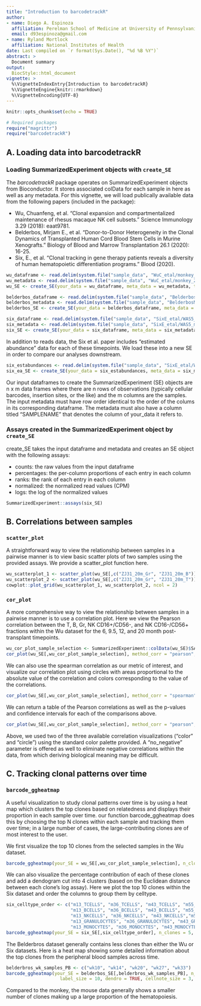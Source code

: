 ```yaml
---
title: "Introduction to barcodetrackR"
author:
- name: Diego A. Espinoza
  affiliation: Perelman School of Medicine at University of Pennsylvania
  email: d93espinoza@gmail.com
- name: Ryland Mortlock
  affiliation: National Institutes of Health
date: Last compiled on `r format(Sys.Date(), "%d %B %Y")`
abstract: >
  Document summary
output:
  BiocStyle::html_document
vignette: >
  %\VignetteIndexEntry{Introduction to barcodetrackR}
  %\VignetteEngine{knitr::rmarkdown}
  %\VignetteEncoding{UTF-8}  
---
```


```r
knitr::opts_chunk$set(echo = TRUE)

# Required packages
require("magrittr")
require("barcodetrackR")

```

## A. Loading data into barcodetrackR

### Loading SummarizedExperiment objects with `create_SE`

The _barcodetrackR_ package operates on SummarizedExperiment objects from Bioconductor. It stores associated colData for each sample in here as well as any metadata. For this vignette, we will load publically available data from the following papers (included in the package):

* Wu, Chuanfeng, et al. "Clonal expansion and compartmentalized maintenance of rhesus macaque NK cell subsets." Science Immunology 3.29 (2018): eaat9781.
* Belderbos, Mirjam E., et al. "Donor-to-Donor Heterogeneity in the Clonal Dynamics of Transplanted Human Cord Blood Stem Cells in Murine Xenografts." Biology of Blood and Marrow Transplantation 26.1 (2020): 16-25.
* Six, E., et al. "Clonal tracking in gene therapy patients reveals a diversity of human hematopoietic differentiation programs." Blood (2020).

```r
wu_dataframe <- read.delim(system.file("sample_data", "WuC_etal/monkey_ZJ31.txt", package = "barcodetrackR"), row.names = 1)
wu_metadata <- read.delim(system.file("sample_data", "WuC_etal/monkey_ZJ31_metadata.txt", package = "barcodetrackR"))
wu_SE <- create_SE(your_data = wu_dataframe, meta_data = wu_metadata, threshold = 0)

belderbos_dataframe <- read.delim(system.file("sample_data", "BelderbosME_etal/mouse_UBC_C22.txt", package = "barcodetrackR"), row.names = 1)
belderbos_metadata <- read.delim(system.file("sample_data", "BelderbosME_etal/mouse_UBC_C22_metadata.txt", package = "barcodetrackR"))
belderbos_SE <- create_SE(your_data = belderbos_dataframe, meta_data = belderbos_metadata, threshold = 0)

six_dataframe <- read.delim(system.file("sample_data", "SixE_etal/WAS5_reads.txt", package = "barcodetrackR"), row.names = 1)
six_metadata <- read.delim(system.file("sample_data", "SixE_etal/WAS5_metadata.txt", package = "barcodetrackR"))
six_SE <- create_SE(your_data = six_dataframe, meta_data = six_metadata, threshold = 0)

```

In addition to reads data, the Six et al. paper includes "estimated abundance" data for each of these timepoints. We load these into a new SE in order to compare our analyses downstream.

```r
six_estabundances <- read.delim(system.file("sample_data", "SixE_etal/WAS5_estabundance.txt", package = "barcodetrackR"), row.names = 1)
six_ea_SE <- create_SE(your_data = six_estabundances, meta_data = six_metadata, threshold = 0)
```

Our input dataframes to create the SummarizedExperiment (SE) objects are n x m data frames where there are n rows of observations (typically cellular barcodes, insertion sites, or the like) and the m columns are the samples. The input metadata must have row order identical to the order of the colums in its corresponding dataframe. The metadata must also have a column titled "SAMPLENAME" that denotes the column of your_data it refers to.

### Assays created in the SummarizedExperiment object by `create_SE`

create_SE takes the input dataframe and metadata and creates an SE object with the following assays:

* counts: the raw values from the input dataframe
* percentages: the per-column proportions of each entry in each column
* ranks: the rank of each entry in each column
* normalized: the normalized read values (CPM)
* logs: the log of the normalized values

```r
SummarizedExperiment::assays(six_SE)
```

## B. Correlations between samples

### `scatter_plot`
A straightforward way to view the relationship between samples in a pairwise manner is to view basic scatter plots of two samples using the provided assays. We provide a scatter_plot function here.

```r
wu_scatterplot_1 <- scatter_plot(wu_SE[,c("ZJ31_20m_Gr", "ZJ31_20m_B")], method_corr = "pearson", display_corr = TRUE, your_title = "Gr vs B scatter plot")
wu_scatterplot_2 <- scatter_plot(wu_SE[,c("ZJ31_20m_Gr", "ZJ31_20m_T")], method_corr = "pearson", display_corr = TRUE, your_title = "Gr vs T scatter plot")
cowplot::plot_grid(wu_scatterplot_1, wu_scatterplot_2, ncol = 2)
```

### `cor_plot`
A more comprehensive way to view the relationship between samples in a pairwise manner is to use a correlation plot. Here we view the Pearson correlation between the T, B, Gr, NK CD16+/CD56-, and NK CD16-/CD56+ fractions within the Wu dataset for the 6, 9.5, 12, and 20 month post-transplant timepoints.
```r
wu_cor_plot_sample_selection <- SummarizedExperiment::colData(wu_SE)$SAMPLENAME[1:20]
cor_plot(wu_SE[,wu_cor_plot_sample_selection], method_corr = "pearson", plot_type = "color")
```

We can also use the spearman correlation as our metric of interest, and visualize our correlation plot using circles with areas proportional to the absolute value of the correlation and colors corresponding to the value of the correlations. 
```r
cor_plot(wu_SE[,wu_cor_plot_sample_selection], method_corr = "spearman", plot_type = "circle")
```

We can return a table of the Pearson correlations as well as the p-values and confidence intervals for each of the comparisons above.
```r
cor_plot(wu_SE[,wu_cor_plot_sample_selection], method_corr = "pearson", return_table = TRUE) %>% head
```

Above, we used two of the three available correlation visualizations ("color" and "circle") using the standard color palette provided. A "no_negative" parameter is offered as well to eliminate negative correlations within the data, from which deriving biological meaning may be difficult.

## C. Tracking clonal patterns over time

### `barcode_ggheatmap`

A useful visualization to study clonal patterns over time is by using a heat map which clusters the top clones based on relatedness and displays their proportion in each sample over time. our function barcode_ggheatmap does this by choosing the top N clones within each sample and tracking them over time; in a large number of cases, the large-contributing clones are of most interest to the user.

We first visualize the top 10 clones from the selected samples in the Wu dataset.

```r
barcode_ggheatmap(your_SE = wu_SE[,wu_cor_plot_sample_selection], n_clones = 10, label_size = 10)
```

We can also visualize the percentage contribution of each of these clones and add a dendogram cut into 4 clusters (based on the Euclidean distance between each clone's log assay). Here we plot the top 10 clones within the Six dataset and order the columns to group them by celltype.

```r
six_celltype_order <- c("m13_TCELLS", "m36_TCELLS", "m43_TCELLS", "m55_TCELLS",
                        "m13_BCELLS", "m36_BCELLS", "m43_BCELLS", "m55_BCELLS", 
                        "m13_NKCELLS", "m36_NKCELLS", "m43_NKCELLS","m55_NKCELLS",
                        "m13_GRANULOCYTES", "m36_GRANULOCYTES", "m43_GRANULOCYTES", "m55_GRANULOCYTES", 
                        "m13_MONOCYTES", "m36_MONOCYTES", "m43_MONOCYTES","m55_MONOCYTES")
barcode_ggheatmap(your_SE = six_SE[,six_celltype_order], n_clones = 5, cellnote_size = 3, label_size = 10, dendro = TRUE, clusters = 4, cellnote_assay = "percentages", distance_method = "euclidean")
```


The Belderbros dataset generally contains less clones than either the Wu or Six datasets.  Here is a heat map showing some detailed information about the top clones from the peripheral blood samples across time.
```r
belderbros_wk_samples_PB <- c("wk10", "wk14", "wk20", "wk27", "wk33")
barcode_ggheatmap(your_SE = belderbos_SE[,belderbros_wk_samples_PB], n_clones = 10, your_title = "Mouse C22 Heatmap",
                    label_size = 10, dendro = TRUE, cellnote_size = 3, cellnote_assay = "percentages", clusters = 4)
```

Compared to the monkey, the mouse data generally shows a smaller number of clones making up a large proportion of the hematopoiesis.

<!-- ## Binary heat map -->

<!-- In some cases, we may be interested in simply which barcodes are present in which samples. In that case, a binary heat map can give the simplest visual representation. -->

<!-- ```{r binary_heat_map, echo=TRUE, warning = FALSE} -->
<!-- barcode_binary_heatmap(your_SE = se.mouse.byTime, -->
<!--                        threshold = 0.01, -->
<!--                        your_title = "Mouse C22 Binary Heatmap", -->
<!--                        label_size = 12) -->
<!-- ``` -->

<!-- The above binary heat map only shows clones present at a proportion of 1% or greater in at least one sample. Just like the previous heat map, one can see short-term clones at wk10 with a few sticking around through wk20, and a group of long-term clones that appear at wk14 and are present until sacrifice. -->

<!-- ## Clonal Contribution (bar or line plots) -->

<!-- A simpler way to view clonal patterns over time is by a line or bar chart showing the proportion of top clones. In the above heat maps for the monkey ZJ31, we could see that there are some large uni-lineage CD16+ NK cell clones. We can view the expansion of the top clones from the final timepoint through a stacked area line chart showing the proportion of each clone in CD16+ NK cell samples across time. -->

<!-- ```{r clonal_contribution_line, echo=TRUE, warning = FALSE} -->
<!-- clonal_contribution(your_SE = se.monkey.sub, -->
<!--                     SAMPLENAME_choice = "ZJ31_20m_NK_CD56n_CD16p", -->
<!--                     n_clones = 20, -->
<!--                     graph_type = "line", -->
<!--                     filter_by = "Cell_type", -->
<!--                     filter_selection = "NK_CD56n_CD16p", -->
<!--                     plot_over = "Months", -->
<!--                     linesize = 0.2) -->
<!-- ``` -->

<!-- The colored clones represent the top 20 clones in the 20 month CD16+ NK sample. The gray clones are other smaller clones which are found in the CD16+ samples at any of the four timepoints. -->

<!-- For data with fewer clones, a bar chart might be appropriate. We can view the data from mouse C22, previously shown as a heat map. One can hide the smaller clones through the plot_non_selected argument. We can also use categorical spacing on the x-axis rather than numeric. -->

<!-- ```{r clonal_contribution_bar, echo=TRUE, warning = FALSE} -->
<!-- clonal_contribution(your_SE = se.mouse, -->
<!--                     SAMPLENAME_choice = "sac", -->
<!--                     n_clones = 20, -->
<!--                     graph_type = "bar", -->
<!--                     filter_by = "Source", -->
<!--                     filter_selection = "PB", -->
<!--                     plot_over = "Weeks", -->
<!--                     keep_numeric = FALSE, -->
<!--                     plot_non_selected = FALSE, -->
<!--                     linesize = 0.2) -->
<!-- ``` -->

<!-- The bar chart makes the following conclusion very evident: by the final timepoint, the large fraction of hematopoiesis was coming from a small number of clones, most of which appeared at 14 weeks. -->
